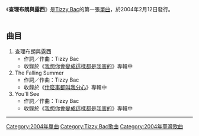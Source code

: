 {{Unreferenced|time=2022-03-23T04:09:22+00:00}}
{{Infobox Single 
| Name           = 查理布朗與露西
| Cover          = Tizzy01-01.jpg
| Caption        = 
| Artist         = [[Tizzy_Bac|Tizzy Bac]]
| from Album     = [[我想你會變成這樣都是我害的|我想你會變成這樣都是我害的]]
| A-side         = 
| B-side         = 
| Released       = 2004年2月12日
| Format         = 
| Recorded       = 
| Genre          = [[另類搖滾|另類搖滾]]
| Length         = 
| Label          = [[螞蟻暴走|TRA Music]]
| Writer         = 
| Producer       = Tizzy Bac
| Certification  = 
| Chart position = 
| Last single  = 
| This single  = '''查理布朗與露西'''<br />（2004年） 
| Next single  =[[夏季熱|夏季熱]]<br />（2005年）
}}

《'''查理布朗與露西'''》是[[Tizzy_Bac|Tizzy Bac]]的第一張[[單曲|單曲]]，於2004年2月12日發行。<br/><br/>

==曲目==
#查理布朗與露西
#*作詞／作曲：Tizzy Bac 
#*收錄於《[[我想你會變成這樣都是我害的|我想你會變成這樣都是我害的]]》專輯中
#The Falling Summer
#*作詞／作曲：Tizzy Bac 
#*收錄於《[[什麼事都叫我分心|什麼事都叫我分心]]》專輯中
#You'll See
#*作詞／作曲：Tizzy Bac 
#*收錄於《[[我想你會變成這樣都是我害的|我想你會變成這樣都是我害的]]》專輯中

----

{{Tizzy Bac}}

[[Category:2004年單曲|Category:2004年單曲]]
[[Category:Tizzy_Bac歌曲|Category:Tizzy Bac歌曲]]
[[Category:2004年臺灣歌曲|Category:2004年臺灣歌曲]]